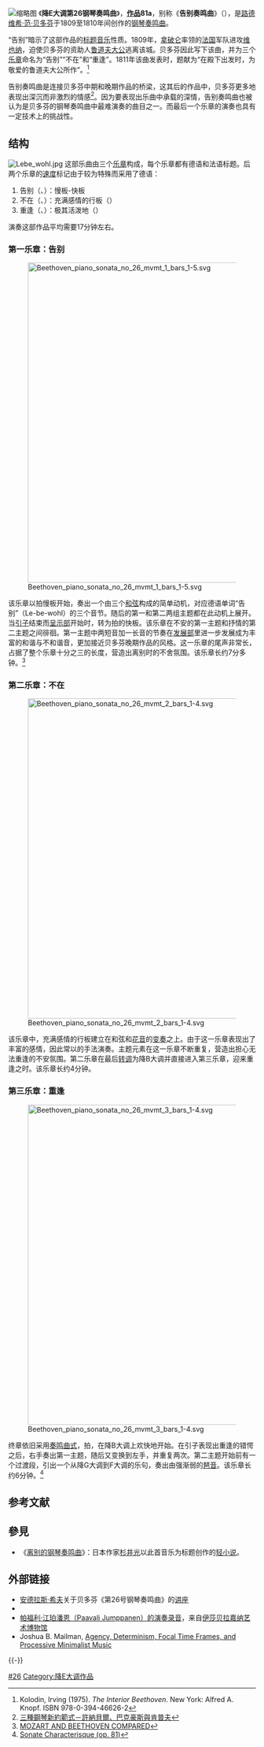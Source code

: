 [[File:Beethoven_Mähler_1815.jpg|缩略图]]
《'''降E大调第26钢琴奏鸣曲'''》，'''[[作品号|作品]]81a'''，别称《'''告别奏鸣曲'''》（{{lang-fr|'''''Les Adieux'''''}}），是[[路德维希·范·贝多芬|路德维希·范·贝多芬]]于1809至1810年间创作的[[钢琴|钢琴]][[奏鸣曲|奏鸣曲]]。

“告别”暗示了这部作品的[[标题音乐|标题音乐]]性质。1809年，[[拿破仑|拿破仑]]率领的[[法国|法国]]军队进攻[[维也纳|维也纳]]，迫使贝多芬的资助人[[鲁道夫大公|鲁道夫大公]]逃离该城。贝多芬因此写下该曲，并为三个[[乐章|乐章]]命名为“告别”“不在”和“重逢”。1811年该曲发表时，题献为“在殿下出发时，为敬爱的鲁道夫大公所作”。<ref>Kolodin, Irving (1975). ''The Interior Beethoven''. New York: Alfred A. Knopf. ISBN 978-0-394-46626-2</ref>

告别奏鸣曲是连接贝多芬中期和晚期作品的桥梁，这其后的作品中，贝多芬更多地表现出深沉而非激烈的情感<ref>[http://www.lib.ctu.edu.tw/98index/info/newmedia/music/ballad9804.html 三種鋼琴新約範式－許納貝爾、巴克豪斯與肯普夫]</ref>。因为要表现出乐曲中承载的深情，告别奏鸣曲也被认为是贝多芬的钢琴奏鸣曲中最难演奏的曲目之一。而最后一个乐章的演奏也具有一定技术上的挑战性。

==结构==
[[Image:Lebe_wohl.jpg|thumb]]
{{Listen
|filename=Klaviersonate Nr. 26 Les Adieux op. 81a - I. Adagio, Allegro.ogg
|filename2=Klaviersonate Nr. 26 Les Adieux Es-Dur op. 81a - II. Andante espressivo.ogg
|filename3=Klaviersonate Nr. 26 Les Adieux Es-Dur op. 81a - III.Vivacissamente.ogg
|title=I. Das Lebewohl
|title2=II. Abwesenheit
|title3=III. Das Wiedersehen
|description3=由[[阿图尔·施纳贝尔|阿图尔·施纳贝尔]]演奏
}}
这部乐曲由三个[[乐章|乐章]]构成，每个乐章都有德语和法语标题。后两个乐章的[[演奏速度|速度]]标记由于较为特殊而采用了德语：
#告别（{{lang-de|Das Lebewohl}}、{{lang-fr|Les Adieux}}）：慢板-快板
#不在（{{lang-de|Abwesenheit}}、{{lang-fr|L'Absence}}）：充满感情的行板（{{lang-de|In gehender Bewegung, doch mit viel Ausdruck}}）
#重逢（{{lang-de|Das Wiedersehen}}、{{lang-fr|Le Retour}}）：极其活泼地（{{lang-de|Im lebhaftesten Zeitmaße}}）
演奏这部作品平均需要17分钟左右。

===第一乐章：告别===
[[File:Beethoven_piano_sonata_no_26_mvmt_1_bars_1-5.svg|650px]]

该乐章以{{music|time|2|4}}拍慢板开始，奏出一个由三个[[和弦|和弦]]构成的简单动机，对应德语单词“告别”（Le-be-wohl）的三个音节。随后的第一和第二两组主题都在此动机上展开。当[[奏鸣曲式#引子和尾声|引子]]结束而[[奏鸣曲式#呈示部|呈示部]]开始时，转为{{music|time|2|2}}拍的快板。该乐章在不安的第一主题和抒情的第二主题之间徘徊。第一主题中两短音加一长音的节奏在[[奏鸣曲式#发展部|发展部]]里进一步发展成为丰富的和谐与不和谐音，更加接近贝多芬晚期作品的风格。这一乐章的尾声非常长，占据了整个乐章十分之三的长度，营造出离别时的不舍氛围。该乐章长约7分多钟。<ref>[http://bayes.wustl.edu/etj/music/m7h.pdf MOZART AND BEETHOVEN COMPARED]</ref>

===第二乐章：不在===
[[File:Beethoven_piano_sonata_no_26_mvmt_2_bars_1-4.svg|650px]]

该乐章中，充满感情的行板建立在和弦和[[花音_(音樂)|花音]]的[[变奏曲|变奏]]之上。由于这一乐章表现出了丰富的感情，因此常以{{link-en|伸缩处理|Tempo rubato}}的手法演奏。主题元素在这一乐章不断重复，营造出担心无法重逢的不安氛围。第二乐章在最后[[转调|转调]]为降B大调并直接进入第三乐章，迎来重逢之时。该乐章长约4分钟。

===第三乐章：重逢===
[[File:Beethoven_piano_sonata_no_26_mvmt_3_bars_1-4.svg|650px]]

终章依旧采用[[奏鸣曲式|奏鸣曲式]]，{{music|time|6|8}}拍，在降B大调上欢快地开始。在引子表现出重逢的错愕之后，右手奏出第一主题，随后又变换到左手，并重复两次。第二主题开始前有一个过渡段，引出一个从降G大调到F大调的乐句，奏出由强渐弱的[[琶音|琶音]]。该乐章长约6分钟。<ref>[http://www.archive.org/stream/music04unkngoog#page/n372/mode/1up Sonate Characterisque (op. 81)]</ref>

==参考文献==
{{reflist}}

== 參見 ==
{{portal|古典音樂}}
*《[[离别的钢琴奏鸣曲|离别的钢琴奏鸣曲]]》：日本作家[[杉井光|杉井光]]以此首音乐为标题创作的[[轻小说|轻小说]]。

== 外部链接 ==
* [[安德拉斯·希夫|安德拉斯·希夫]]关于贝多芬《第26号钢琴奏鸣曲》的[http://download.guardian.co.uk/sys-audio/Arts/Culture/2006/12/05/05_26eflop81a.mp3 讲座]
* {{IMSLP2|work=Piano Sonata No.26, Op.81a (Beethoven, Ludwig van)|cname=贝多芬《第26号钢琴奏鸣曲》}}
* [http://traffic.libsyn.com/gardnermuseum/beethoven_op81a.mp3 帕福利·江珀潘恩（Paavali Jumppanen）的演奏录音]，来自[[伊莎貝拉嘉納藝術博物館|伊莎贝拉嘉纳艺术博物馆]]
* Joshua B. Mailman, [http://columbia.academia.edu/JoshuaMailman/Papers/770197/Agency_Determinism_Focal_Time_Frames_and_Narrative_in_Processive_Minimalist_Music Agency, Determinism, Focal Time Frames, and Processive Minimalist Music]{{en}}

{{-}}
{{貝多芬鋼琴獨奏曲}}

{{Authority control}}
[[Category:貝多芬鋼琴奏鳴曲|#26]]
[[Category:降E大调作品|Category:降E大调作品]]